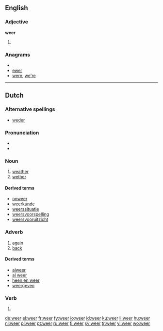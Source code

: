 ==English==

===Adjective===
'''weer'''

# {{comparative of|[[wee]]|lang=English|POS=adjective}}

===Anagrams===
* {{alphagram|eerw}}
* [[ewer#English|ewer]]
* [[were#English|were]], [[we're#English|we're]]

----

==Dutch==

===Alternative spellings===
* [[weder]]

===Pronunciation===
* {{audio|Nl-weer.ogg|audio}}
* {{IPA|/weːr/|lang=nl}}

===Noun===
{{nl-noun|pl=weren|dim=weertje|dimpl=weertjes}}

# [[weather]] {{n}}
# [[wether]] {{m}}

====Derived terms====
* [[onweer]]
* [[weerkunde]]
* [[weerssituatie]]
* [[weersvoorspelling]]
* [[weersvooruitzicht]]

===Adverb===
{{infl|nl|adverb}}

# [[again]]
# [[back]]

====Derived terms====
* [[alweer]]
* [[al weer]]
* [[heen en weer]]
* [[weergeven]]

===Verb===
{{infl|nl|verb form}}

# {{form of|singular present imperfect and imperative form|[[weren]]}}

[[de:weer]]
[[el:weer]]
[[fr:weer]]
[[fy:weer]]
[[io:weer]]
[[id:weer]]
[[ku:weer]]
[[li:weer]]
[[hu:weer]]
[[nl:weer]]
[[pl:weer]]
[[pt:weer]]
[[ru:weer]]
[[fi:weer]]
[[sv:weer]]
[[tr:weer]]
[[vi:weer]]
[[wo:weer]]
